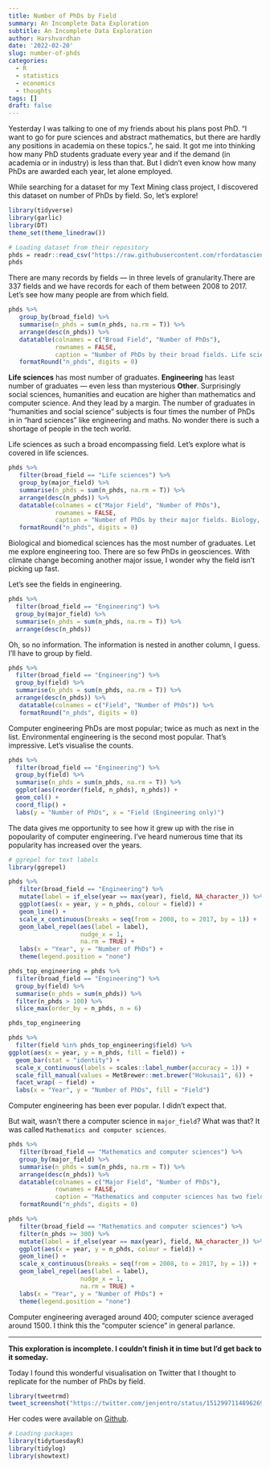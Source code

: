 ```yaml
---
title: Number of PhDs by Field
summary: An Incomplete Data Exploration
subtitle: An Incomplete Data Exploration
author: Harshvardhan
date: '2022-02-20'
slug: number-of-phds
categories:
  - R
  - statistics
  - economics
  - thoughts
tags: []
draft: false
---
```


Yesterday I was talking to one of my friends about his plans post PhD. "I want to go for pure sciences and abstract mathematics, but there are hardly any positions in academia on these topics.", he said. It got me into thinking how many PhD students graduate every year and if the demand (in academia or in industry) is less than that. But I didn't even know how many PhDs are awarded each year, let alone employed.

While searching for a dataset for my Text Mining class project, I discovered this dataset on number of PhDs by field. So, let's explore!

```r
library(tidyverse)
library(garlic)
library(DT)
theme_set(theme_linedraw())
```

```r
# Loading dataset from their repository
phds = readr::read_csv("https://raw.githubusercontent.com/rfordatascience/tidytuesday/master/data/2019/2019-02-19/phd_by_field.csv")
phds
```

There are many records by fields --- in three levels of granularity.There are 337 fields and we have records for each of them between 2008 to 2017. Let's see how many people are from which field.

```r
phds %>%
   group_by(broad_field) %>%
   summarise(n_phds = sum(n_phds, na.rm = T)) %>%
   arrange(desc(n_phds)) %>%
   datatable(colnames = c("Broad Field", "Number of PhDs"),
             rownames = FALSE,
             caption = "Number of PhDs by their broad fields. Life sciences lead the way.") %>%
   formatRound("n_phds", digits = 0)
```

**Life sciences** has most number of graduates. **Engineering** has least number of graduates --- even less than mysterious **Other**. Surprisingly social sciences, humanities and eucation are higher than mathematics and computer science. And they lead by a margin. The number of graduates in "humanities and social science" subjects is four times the number of PhDs in in "hard sciences" like engineering and maths. No wonder there is such a shortage of people in the tech world.

Life sciences as such a broad encompassing field. Let's explore what is covered in life sciences.

```r
phds %>%
   filter(broad_field == "Life sciences") %>%
   group_by(major_field) %>%
   summarise(n_phds = sum(n_phds, na.rm = T)) %>%
   arrange(desc(n_phds)) %>%
   datatable(colnames = c("Major Field", "Number of PhDs"),
             rownames = FALSE,
             caption = "Number of PhDs by their major fields. Biology, excluding health sciences, leads the way.") %>%
   formatRound("n_phds", digits = 0)
```

Biological and biomedical sciences has the most number of graduates. Let me explore engineering too. There are so few PhDs in geosciences. With climate change becoming another major issue, I wonder why the field isn't picking up fast.

Let's see the fields in engineering.

```r
phds %>% 
  filter(broad_field == "Engineering") %>% 
  group_by(major_field) %>% 
  summarise(n_phds = sum(n_phds, na.rm = T)) %>% 
  arrange(desc(n_phds))
```

Oh, so no information. The information is nested in another column, I guess. I'll have to group by field.

```r
phds %>% 
  filter(broad_field == "Engineering") %>% 
  group_by(field) %>% 
  summarise(n_phds = sum(n_phds, na.rm = T)) %>% 
  arrange(desc(n_phds)) %>% 
   datatable(colnames = c("Field", "Number of PhDs")) %>% 
   formatRound("n_phds", digits = 0)
```

Computer engineering PhDs are most popular; twice as much as next in the list. Environmental engineering is the second most popular. That's impressive. Let's visualise the counts.

```r
phds %>% 
  filter(broad_field == "Engineering") %>% 
  group_by(field) %>% 
  summarise(n_phds = sum(n_phds, na.rm = T)) %>% 
  ggplot(aes(reorder(field, n_phds), n_phds)) +
  geom_col() +
  coord_flip() +
  labs(y = "Number of PhDs", x = "Field (Engineering only)")
```

The data gives me opportunity to see how it grew up with the rise in popoularity of computer engineering. I've heard numerous time that its popularity has increased over the years.

```r
# ggrepel for text labels
library(ggrepel)

phds %>%
   filter(broad_field == "Engineering") %>%
   mutate(label = if_else(year == max(year), field, NA_character_)) %>%
   ggplot(aes(x = year, y = n_phds, colour = field)) +
   geom_line() +
   scale_x_continuous(breaks = seq(from = 2008, to = 2017, by = 1)) +
   geom_label_repel(aes(label = label),
                    nudge_x = 1,
                    na.rm = TRUE) +
   labs(x = "Year", y = "Number of PhDs") +
   theme(legend.position = "none")
```

```r
phds_top_engineering = phds %>% 
  filter(broad_field == "Engineering") %>% 
  group_by(field) %>% 
  summarise(n_phds = sum(n_phds)) %>% 
  filter(n_phds > 100) %>% 
  slice_max(order_by = n_phds, n = 6)

phds_top_engineering

phds %>% 
  filter(field %in% phds_top_engineering$field) %>% 
ggplot(aes(x = year, y = n_phds, fill = field)) +
  geom_bar(stat = "identity") + 
  scale_x_continuous(labels = scales::label_number(accuracy = 1)) +
  scale_fill_manual(values = MetBrewer::met.brewer("Hokusai1", 6)) +
  facet_wrap( ~ field) +
  labs(x = "Year", y = "Number of PhDs", fill = "Field")
```

Computer engineering has been ever popular. I didn't expect that.

But wait, wasn't there a computer science in `major_field`? What was that? It was called `Mathematics and computer sciences`.

```r
phds %>%
   filter(broad_field == "Mathematics and computer sciences") %>%
   group_by(major_field) %>%
   summarise(n_phds = sum(n_phds, na.rm = T)) %>%
   arrange(desc(n_phds)) %>%
   datatable(colnames = c("Major Field", "Number of PhDs"),
             rownames = FALSE,
             caption = "Mathematics and computer sciences has two fields.") %>%
   formatRound("n_phds", digits = 0)
```

```r
phds %>%
   filter(broad_field == "Mathematics and computer sciences") %>%
   filter(n_phds >= 300) %>% 
   mutate(label = if_else(year == max(year), field, NA_character_)) %>%
   ggplot(aes(x = year, y = n_phds, colour = field)) +
   geom_line() +
   scale_x_continuous(breaks = seq(from = 2008, to = 2017, by = 1)) +
   geom_label_repel(aes(label = label),
                    nudge_x = 1,
                    na.rm = TRUE) +
   labs(x = "Year", y = "Number of PhDs") +
   theme(legend.position = "none")
```

Computer engineering averaged around 400; computer science averaged around 1500. I think this the "computer science" in general parlance.

------------------------------------------------------------------------

**This exploration is incomplete. I couldn't finish it in time but I'd get back to it someday.**

Today I found this wonderful visualisation on Twitter that I thought to replicate for the number of PhDs by field.

```r
library(tweetrmd)
tweet_screenshot("https://twitter.com/jenjentro/status/1512997114896269312?t=nWQqyQa3tHQVNSHPakh2TA")
```

Her codes were available on [Github](https://github.com/jenjentro/TidyTuesday/blob/master/2022/2022-04-05/tidytues_newsorg.R).

```r
# Loading packages
library(tidytuesdayR)
library(tidylog)
library(showtext)
```

```r

```
